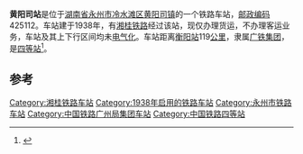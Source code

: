 {{noteTA
|1=zh-cn:始发车次; zh-hk:列車班次;
|2=zh-cn:车次; zh-hk:班次;
}}
{{Infobox China railway station 
|车站名称 = 黄阳司站
|车站名称拼音 = 
|车站地址 = [[湖南省|湖南省]][[永州市|永州市]]
|归属 = [[广铁集团|广铁集团]]
|车站等级 = [[四等站_(中铁)|四等站]]
|线路 = [[湘桂铁路|湘桂铁路]]
}}
'''黄阳司站'''是位于[[湖南省|湖南省]][[永州市|永州市]][[冷水滩区|冷水滩区]][[黄阳司镇|黄阳司镇]]的一个铁路车站，[[邮政编码|邮政编码]]425112。车站建于1938年，有[[湘桂铁路|湘桂铁路]]经过该站，现仅办理货运，不办理客运业务，车站及其上下行区间均未[[电气化|电气化]]。车站距离[[衡阳站|衡阳站]]119[[公里|公里]]，隶属[[广铁集团|广铁集团]]，是[[四等站_(中铁)|四等站]]<ref>{{Cite book|title=中国铁路站名词典|last=孙本祥主编|first=|publisher=北京：[[中国铁道出版社|中国铁道出版社]]|year=2003.04|isbn=7-113-03941-3|location=|pages=480}}</ref>。

==参考==
{{reflist}}

{{start rail box}}
{{s-inop|[[水口桥站|水口桥站]]}}
{{s-line|[[湘桂铁路|湘桂铁路]]}}
{{s-inop|[[高溪市站|高溪市站]]}}
{{end box}}
{{湘桂铁路}}

[[Category:湘桂铁路车站|Category:湘桂铁路车站]]
[[Category:1938年启用的铁路车站|Category:1938年启用的铁路车站]]
[[Category:永州市铁路车站|Category:永州市铁路车站]]
[[Category:中国铁路广州局集团车站|Category:中国铁路广州局集团车站]]
[[Category:中国铁路四等站|Category:中国铁路四等站]]


{{铁路车站小作品}}
{{湖南小作品}}